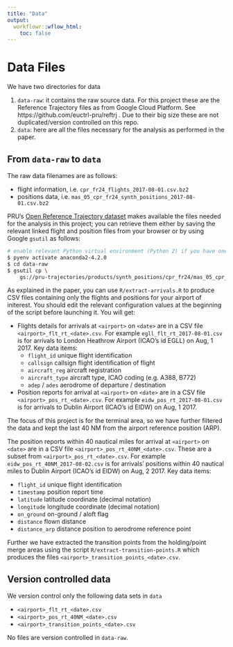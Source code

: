 ```yaml
---
title: "Data"
output:
  workflowr::wflow_html:
    toc: false
---
```


# Data Files

We have two directories for data

1. `data-raw`: it contains the raw source data. For this project these are the Reference Trajectory
   files as from Google Cloud Platform. See https://github.com/euctrl-pru/reftrj .
   Due to their big size these are not duplicated/version controlled on this repo.
1. `data`: here are all the files necessary for the analysis as performed in the paper.


## From `data-raw` to `data`

The raw data filenames are as follows:

* flight information, i.e. `cpr_fr24_flights_2017-08-01.csv.bz2`
* positions data, i.e. `mas_05_cpr_fr24_synth_positions_2017-08-01.csv.bz2`

PRU's [Open Reference Trajectory dataset](https://github.com/euctrl-pru/reftrj)
makes available the files needed for the analysis in this project;
you can retrieve them either by saving the relevant linked
flight and position files from your browser or by using Google `gsutil` as follows:

```bash
# enable relevant Python virtual environment (Python 2) if you have one, and you should.
$ pyenv activate anaconda2-4.2.0
$ cd data-raw
$ gsutil cp \
    gs://pru-trajectories/products/synth_positions/cpr_fr24/mas_05_cpr_fr24_synth_positions_2017-08-03.csv.bz2 .
```

As explained in the paper, you can use `R/extract-arrivals.R` to produce CSV files
containing only the flights and positions for your airport of initerest.
You should edit the relevant configuration values at the beginning of the script before launching it.
You will get:

* Flights details for arrivals at `<airport>` on `<date>`
  are in a CSV file `<airport>_flt_rt_<date>.csv`.
  For example `egll_flt_rt_2017-08-01.csv` is for arrivals to
  London Heathrow Airport (ICAO's id EGLL) on Aug, 1 2017.
  Key data items:
    * `flight_id`     unique flight identification
    * `callsign`      callsign flight identification of flight
    * `aircraft_reg`  aircraft registration
    * `aircraft_type` aircraft type, ICAO coding (e.g. A388, B772)
    * `adep` / `ades`   aerodrome of departure / destination

* Position reports for arrival at `<airport>` on `<date>`
  are in a CSV file `<airport>_pos_rt_<date>.csv`.
  For example `eidw_pos_rt_2017-08-01.csv` is for arrivals to
  Dublin Airport (ICAO's id EIDW) on Aug, 1 2017.

The focus of this project is for the terminal area, so we have further filtered the data
and kept the last 40 NM from the airport reference position (ARP).

The position reports within 40 nautical miles for arrival at
`<airport>` on `<date>`  are in a CSV file 
`<airport>_pos_rt_40NM_<date>.csv`.
These are a subset from `<airport>_pos_rt_<date>.csv`.
For example `eidw_pos_rt_40NM_2017-08-02.csv` is for arrivals'
positions within 40 nautical miles to Dublin Airport
(ICAO's id EIDW) on Aug, 2 2017.
Key data items:

  * `flight_id`     unique flight identification
  * `timestamp`     position report time
  * `latitude`      latitude coordinate (decimal notation)
  * `longitude`     longitude coordinate (decimal notation)
  * `on_ground`     on-ground / aloft flag
  * `distance`      flown distance
  * `distance_arp`  distance position to aerodrome reference point

Further we have extracted the transition points from the holding/point merge areas
using the script `R/extract-transition-points.R` which produces
the files `<airport>_transition_points_<date>.csv`.


## Version controlled data

We version control only the following data sets in `data`

* `<airport>_flt_rt_<date>.csv`
* `<airport>_pos_rt_40NM_<date>.csv`
* `<airport>_transition_points_<date>.csv`

No files are version controlled in `data-raw`.
